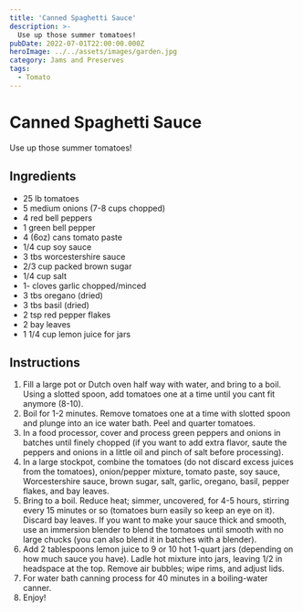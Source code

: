 ```yaml
---
title: 'Canned Spaghetti Sauce'
description: >- 
  Use up those summer tomatoes!
pubDate: 2022-07-01T22:00:00.000Z   
heroImage: ../../assets/images/garden.jpg
category: Jams and Preserves
tags: 
  - Tomato
---
```



# Canned Spaghetti Sauce

Use up those summer tomatoes!
  
## Ingredients
- 25 lb tomatoes
- 5 medium onions (7-8 cups chopped)
- 4 red bell peppers
- 1 green bell pepper
- 4 (6oz) cans tomato paste
- 1/4 cup soy sauce
- 3 tbs worcestershire sauce
- 2/3 cup packed brown sugar
- 1/4 cup salt
- 1- cloves garlic chopped/minced
- 3 tbs oregano (dried)
- 3 tbs basil (dried)
- 2 tsp red pepper flakes
- 2 bay leaves
- 1 1/4 cup lemon juice for jars

## Instructions
1. Fill a large pot or Dutch oven half way with water, and bring to a boil. Using a slotted spoon, add tomatoes one at a time until you cant fit anymore (8-10).
2. Boil for 1-2 minutes. Remove tomatoes one at a time with slotted spoon and plunge into an ice water bath. Peel and quarter tomatoes.
3. In a food processor, cover and process green peppers and onions in batches until finely chopped (if you want to add extra flavor, saute the peppers and onions in a little oil and pinch of salt before processing).
4. In a large stockpot, combine the tomatoes (do not discard excess juices from the tomatoes), onion/pepper mixture, tomato paste, soy sauce, Worcestershire sauce, brown sugar, salt, garlic, oregano, basil, pepper flakes, and bay leaves.
5. Bring to a boil. Reduce heat; simmer, uncovered, for 4-5 hours, stirring every 15 minutes or so (tomatoes burn easily so keep an eye on it). Discard bay leaves. If you want to make your sauce thick and smooth, use an immersion blender to blend the tomatoes until smooth with no large chucks (you can also blend it in batches with a blender).
6. Add 2 tablespoons lemon juice to 9 or 10 hot 1-quart jars (depending on how much sauce you have). Ladle hot mixture into jars, leaving 1/2 in headspace at the top. Remove air bubbles; wipe rims, and adjust lids.
7. For water bath canning process for 40 minutes in a boiling-water canner.
8. Enjoy!


